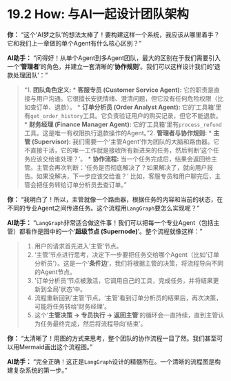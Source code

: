 # 19.2 How: 与AI一起设计团队架构

::: {.callout-note title="与AI的探索之旅"}

**你：** "这个'AI梦之队'的想法太棒了！要构建这样一个系统，我应该从哪里着手？它和我们上一章做的单个Agent有什么核心区别？"

**AI助手：** "问得好！从单个Agent到多Agent团队，最大的区别在于我们需要引入一个'**管理者**'的角色，并建立一套清晰的'**协作规则**'。我们可以这样设计我们的'退款处理团队'："

> "1.  **团队角色定义:**
>     *   **客服专员 (Customer Service Agent):** 它的职责是直接与用户沟通。它很擅长安抚情绪、澄清问题，但它没有任何危险权限（比如查订单、退款）。
>     *   **订单分析员 (Order Analyst Agent):** 它的'工具箱'里有`get_order_history`工具。它负责验证用户的购买记录，但它不能退款。
>     *   **财务经理 (Finance Manager Agent):** 它的'工具箱'里有`process_refund`工具。这是唯一有权限执行退款操作的Agent。
> "2.  **管理者与协作规则:**
>     *   **主管 (Supervisor):** 我们需要一个'主管Agent'作为团队的大脑和路由器。它不直接干活，它的唯一工作就是接收所有新进来的任务，然后判断'这个任务应该交给谁处理？'。
>     *   **协作流程:** 当一个任务完成后，结果会返回给主管。主管会再次判断：'任务是否彻底解决了？如果解决了，就向用户报告。如果没解决，下一步应该交给谁？' 比如，客服专员和用户聊完后，主管会把任务转给订单分析员去查订单。"

**你：** "我明白了！所以，主管就像一个路由器，根据任务的内容和当前的状态，在不同的专业Agent之间传递任务。这个流程用`LangGraph`要怎么实现呢？"

**AI助手：** "`LangGraph`非常适合做这件事！我们可以把每一个专业Agent（包括主管）都看作是图中的一个'**超级节点 (Supernode)**'。整个流程就像这样："

> 1.  用户的请求首先进入'主管'节点。
> 2.  '主管'节点进行思考，决定下一步要把任务交给哪个Agent（比如'订单分析员'）。这是一个'**条件边**'，我们将根据主管的决策，将流程导向不同的Agent节点。
> 3.  '订单分析员'节点被激活，它调用自己的工具，完成任务，并将结果更新到全局'状态'中。
> 4.  流程重新回到'主管'节点。'主管'看到订单分析员的结果后，再次决策，可能将任务转给'财务经理'。
> 5.  这个'**主管决策 -> 专员执行 -> 返回主管**'的循环会一直持续，直到主管认为任务最终完成，然后将流程导向'结束'。

**你：** "太清晰了！用图的方式来思考，整个团队的协作流程一目了然。我们甚至可以用Mermaid画出这个流程图。"

**AI助手：** "完全正确！这正是`LangGraph`设计的精髓所在。一个清晰的流程图是构建复杂系统的第一步。"

::: 
